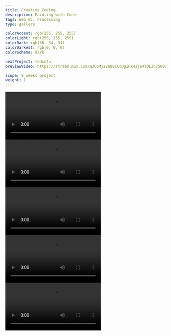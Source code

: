 ```yaml
---
title: Creative Coding
description: Painting with Code
tags: Web GL, Processing
type: gallery

colorAccent: rgb(255, 255, 255)
colorLight: rgb(255, 255, 255)
colorDark: rgb(30, 34, 34)
colorDarkest: rgb(0, 0, 0)
colorScheme: dark

nextProject: tedxsfu
previewVideo: https://stream.mux.com/qJ66Mj22WQSCCdDgiHk4Jje4lOLZh7500sjKVEE91MGg/capped-1080p.mp4

scope: 8 weeks project
weight: 1
---
```


<Spacer />

<LayoutFull>
  <Video
    src="https://stream.mux.com/jAvzuGrfzIoX4YQS6u4sISNYe402QJHuuziTiZsUOVts/capped-1080p.mp4"
    width={2780}
    height={1630}
    preload="auto"
  >
    <Caption
      label="1"
      text="Landing page WebGL shader for Touchpoint conference."
      wideSpacing
    />
  </Video>
</LayoutFull>

<LayoutFull grid="1/2">
  <Video
    src="https://stream.mux.com/FUObgqpzCEX3I3KhanXYldLrApGAa5jgqj5Ab402FflY/capped-1080p.mp4"
    width={2780}
    height={1630}
    preload="auto"
  >
    <Caption
      label="2"
      text="Shader experiment: Stylised fluid simulation WebGL."
      overlay={true}
    />
  </Video>
  <Video
    src="https://stream.mux.com/NHgFkdHj54QYP6ZUP3dJBA9R7019MKnFVHo6wPfSyAnM/capped-1080p.mp4"
    width={2780}
    height={1630}
    preload="auto"
  >
    <Caption
      label="3"
      text="A passion project space shooter written in processing with unique physics and particle system. ✨ We love camera shakes and particle effects ✨"
      overlay={true}
    />
  </Video>
</LayoutFull>

<LayoutFull grid="2/1" extraMargin>
  <Video
    src="https://stream.mux.com/AehI6n00grp28yIT00kCXtObX3nQbbdOwm02IWrK4ZE9Tw/capped-1080p.mp4"
    width={2780}
    height={1630}
    preload="auto"
  >
    <Caption
      label="4"
      text="A procedural grid based pattern generator that is extensible by code. Written in Typescript and React using HTML Canvas API"
    />
  </Video>
  <Video
    src="https://www.sfu.ca/~kkl64/videos/creative-coding/game-engine.mp4"
    width={2780}
    height={1630}
    preload="auto"
  >
    <Caption
      label="5"
      text="My very first time working with WebGL. A game engine project working with my comp-sci brother after he took a graphics rendering course. "
      overlay={false}
      topPadding
    />
  </Video>
</LayoutFull>
